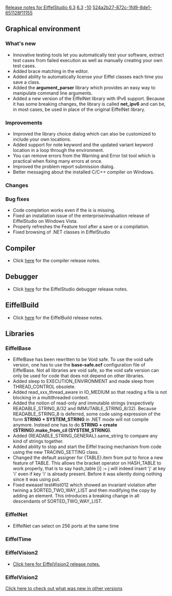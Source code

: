 [[Property:title|Release notes for EiffelStudio 6.3]]
[[Property:link_title|6.3]]
[[Property:weight|-10]]
[[Property:uuid|524a2b27-872c-1fd9-8de1-651128f11155]]
==Graphical environment==

===What's new===
* Innovative testing tools let you automatically test your  software, extract test cases from failed execution as well as manually creating your own test cases.
* Added brace matching in the editor.
* Added ability to automatically license your Eiffel classes each time you  save a class.
* Added the '''argument_parser''' library which provides an easy way to manipulate command line arguments.
* Added a new version of the EiffelNet library with IPv6 support.  Because it has some breaking changes, the library is called '''net_ipv6''' and  can  be, in most cases, be used in place of   the original EiffelNet library.

===Improvements===
* Improved the library choice dialog which  can also be customized to include your own locations.
* Added support for <eiffel>note</eiffel> keyword and the updated <eiffel>variant</eiffel> keyword location in a loop through the environment.
* You can remove errors from the Warning and Error list tool which is practical when fixing many errors at once.
* Improved the problem report submission dialog.
* Better messaging about the installed C/C++ compiler on Windows.

===Changes===

===Bug fixes===
* Code completion works even if the <eiffel>is</eiffel> is missing.
* Fixed an installation issue of the  enterprise/evaluation release of EiffelStudio on Windows  Vista.
* Properly refreshes the Feature tool after a save or a compilation.
* Fixed browsing of .NET  classes in EiffelStudio

==Compiler==
* Click [[Major changes between ISE Eiffel 6.2 and ISE Eiffel 6.3|here]]  for the compiler release notes.

==Debugger==
* Click [[Release notes for EiffelStudio 6.3 related to the debugger|here]]  for the EiffelStudio debugger release notes.

==EiffelBuild==
* Click [[EiffelBuild Version History|here]]  for the EiffelBuild release notes.

==Libraries==

===EiffelBase===
* EiffelBase has been rewritten to be Void safe. To use the  void safe version, one has to use the '''base-safe.ecf'''  configuration file of EiffelBase. Not all libraries are void safe, so the void safe version can only be used for code that does not depend on other libraries.
* Added <eiffel>sleep</eiffel> to <eiffel>EXECUTION_ENVIRONMENT</eiffel> and made <eiffel>sleep</eiffel> from <eiffel>THREAD_CONTROL</eiffel> obsolete.
* Added <eiffel>read_xxx_thread_aware</eiffel> in <eiffel>IO_MEDIUM</eiffel> so that reading a file is not blocking in a multithreaded context.
* Added the notion of read-only and immutable strings (respectively <eiffel>READABLE_STRING_8/32</eiffel> and <eiffel>IMMUTABLE_STRING_8/32</eiffel>). Because <eiffel>READABLE_STRING_8</eiffel> is deferred, some code using expression of the  form '''STRING + SYSTEM_STRING''' in .NET mode will not compile anymore. Instead one has to do '''STRING + create {STRING}.make_from_cil (SYSTEM_STRING)'''.
* Added <eiffel>{READABLE_STRING_GENERAL}.same_string</eiffel> to compare any kind of strings together. 
* Added ability to stop and start the Eiffel tracing mechanism from code using the new <eiffel>TRACING_SETTING</eiffel> class.
* Changed the default assigner for <eiffel>{TABLE}.item</eiffel> from <eiffel>put</eiffel> to <eiffel>force</eiffel> a new feature of <eiffel>TABLE</eiffel>. This allows the bracket operator on <eiffel>HASH_TABLE</eiffel> to work properly, that is to say <eiffel>hash_table [i] := j</eiffel> will indeed insert 'j' at key 'i' even if key 'i' is already present. Before it was silently doing nothing since it was using <eiffel>put</eiffel>.
* Fixed eweasel test#list012 which showed an invariant violation after twining a <eiffel>SORTED_TWO_WAY_LIST</eiffel> and then modifying the copy by adding an element. This introduces a breaking change in all descendants of <eiffel>SORTED_TWO_WAY_LIST</eiffel>.

===EiffelNet===
* EiffelNet can select on 256 ports at the same time

===EiffelTime===

===EiffelVision2===
* [[Revisions and Bug Fixes|Click here for EiffelVision2 release notes.]] 

===EiffelVision2===

[[EiffelStudio release notes|Click here to check out what was new in other versions]]  




